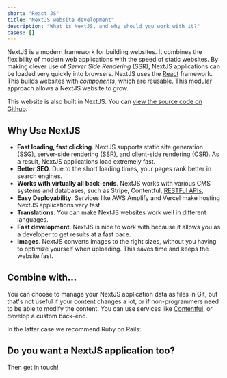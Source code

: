 ```yaml
---
short: "React JS"
title: "NextJS website development"
description: "What is NextJS, and why should you work with it?"
cases: []
---
```


NextJS is a modern framework for building websites.
It combines the flexibility of modern web applications with the speed of static websites.
By making clever use of _Server Side Rendering_ (SSR), NextJS applications can be loaded very quickly into browsers.
NextJS uses the [React](/enl/tech/react) framework.
This builds websites with _components_, which are reusable.
This modular approach allows a NextJS website to grow.

This website is also built in NextJS.
You can [view the source code on Github](https://github.com/ontola/home).

## Why Use NextJS

- **Fast loading, fast clicking**. NextJS supports static site generation (SSG), server-side rendering (SSR), and client-side rendering (CSR). As a result, NextJS applications load extremely fast.
- **Better SEO**. Due to the short loading times, your pages rank better in search engines.
- **Works with virtually all back-ends**. NextJS works with various CMS systems and databases, such as Stripe, Contentful, [RESTFul APIs](/en/blog/api-design),
- **Easy Deployability**. Services like AWS Amplify and Vercel make hosting NextJS applications very fast.
- **Translations**. You can make NextJS websites work well in different languages.
- **Fast development**. NextJS is nice to work with because it allows you as a developer to get results at a fast pace.
- **Images**. NextJS converts images to the right sizes, without you having to optimize yourself when uploading. This saves time and keeps the website fast.

## Combine with...

You can choose to manage your NextJS application data as files in Git, but that's not useful if your content changes a lot, or if non-programmers need to be able to modify the content.
You can use services like [Contentful](https://www.contentful.com/developers/docs/compose/building-a-website-with-compose/), or develop a custom back-end.

In the latter case we recommend Ruby on Rails:

<TechWrapperSmall>
  <TechPill technology="ruby-on-rails" />
</TechWrapperSmall>

## Do you want a NextJS application too?

Then get in touch!
